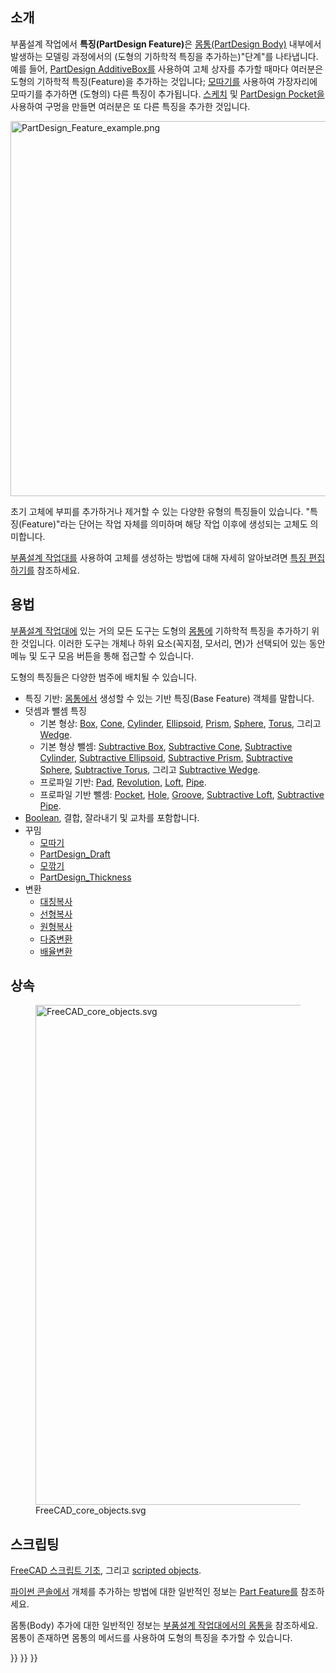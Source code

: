 <languages/>

<span id="Introduction"></span>
== 소개 ==

부품설계 작업에서 '''특징(PartDesign Feature)'''은 [[PartDesign Body/ko|몸통(PartDesign Body)]] 내부에서 발생하는 모델링 과정에서의 (도형의 기하학적 특징을 추가하는)"단계"를 나타냅니다. 예를 들어, [[PartDesign AdditiveBox|PartDesign AdditiveBox]]를 사용하여 고체 상자를 추가할 때마다 여러분은 도형의 기하학적 특징(Feature)을 추가하는 것입니다; [[PartDesign Chamfer/ko|모따기]]를 사용하여 가장자리에 모따기를 추가하면 (도형의) 다른 특징이 추가됩니다. [[Sketch/ko|스케치]] 및 [[PartDesign Pocket|PartDesign Pocket]]을 사용하여 구멍을 만들면 여러분은 또 다른 특징을 추가한 것입니다.

[[File:PartDesign_Feature_example.png|600px]]
{{Caption|3개의 순차적 특징이 있는 [[PartDesign_Body/ko|몸통]]에서 특징 편집.}}

초기 고체에 부피를 추가하거나 제거할 수 있는 다양한 유형의 특징들이 있습니다. "특징(Feature)"라는 단어는 작업 자체를 의미하며 해당 작업 이후에 생성되는 고체도 의미합니다.

[[PartDesign Workbench/ko|부품설계 작업대]]를 사용하여 고체를 생성하는 방법에 대해 자세히 알아보려면 [[feature editing/ko|특징 편집하기]]를 참조하세요.

<span id="Usage"></span>
== 용법 ==

[[PartDesign Workbench/ko|부품설계 작업대]]에 있는 거의 모든 도구는 도형의 [[PartDesign Body/ko|몸통]]에 기하학적 특징을 추가하기 위한 것입니다. 이러한 도구는 개체나 하위 요소(꼭지점, 모서리, 면)가 선택되어 있는 동안 메뉴 및 도구 모음 버튼을 통해 접근할 수 있습니다.

도형의 특징들은 다양한 범주에 배치될 수 있습니다.
* 특징 기반: [[PartDesign Body/ko|몸통]]에서 생성할 수 있는 기반 특징(Base Feature) 객체를 말합니다.
* 덧셈과 뺄셈 특징
** 기본 형상: [[PartDesign_AdditiveBox|Box]], [[PartDesign_AdditiveCone|Cone]], [[PartDesign_AdditiveCylinder|Cylinder]], [[PartDesign_AdditiveEllipsoid|Ellipsoid]], [[PartDesign_AdditivePrism|Prism]], [[PartDesign_AdditiveSphere|Sphere]], [[PartDesign_AdditiveTorus|Torus]], 그리고 [[PartDesign_AdditiveWedge|Wedge]].
** 기본 형상 뺄셈: [[PartDesign_SubtractiveBox|Subtractive Box]], [[PartDesign_SubtractiveCone|Subtractive Cone]], [[PartDesign_SubtractiveCylinder|Subtractive Cylinder]], [[PartDesign_SubtractiveEllipsoid|Subtractive Ellipsoid]], [[PartDesign_SubtractivePrism|Subtractive Prism]], [[PartDesign_SubtractiveSphere|Subtractive Sphere]], [[PartDesign_SubtractiveTorus|Subtractive Torus]], 그리고 [[PartDesign_SubtractiveWedge|Subtractive Wedge]].
** 프로파일 기반: [[PartDesign_Pad|Pad]], [[PartDesign_Revolution|Revolution]], [[PartDesign_AdditiveLoft|Loft]], [[PartDesign_AdditivePipe|Pipe]].
** 프로파일 기반 뺄셈: [[PartDesign_Pocket|Pocket]], [[PartDesign_Hole|Hole]], [[PartDesign_Groove|Groove]], [[PartDesign_SubtractiveLoft|Subtractive Loft]], [[PartDesign_SubtractivePipe|Subtractive Pipe]].
* [[PartDesign_Boolean|Boolean]], 결합, 잘라내기 및 교차를 포함합니다.
* 꾸밈 
** [[PartDesign_Chamfer/ko|모따기]] 
** [[PartDesign_Draft|PartDesign_Draft]] 
** [[PartDesign_Fillet/ko|모깎기]] 
** [[PartDesign_Thickness|PartDesign_Thickness]]
* 변환
** [[PartDesign_Mirrored/ko|대칭복사]]
** [[PartDesign_LinearPattern/ko|선형복사]]
** [[PartDesign_PolarPattern/ko|원형복사]]
** [[PartDesign_MultiTransform/ko|다중변환]]
** [[PartDesign_Scaled/ko|배율변환]]

<span id="Inheritance"></span>
== 상속 ==

[[File:FreeCAD_core_objects.svg|800px]]

{{Caption|프로그램의 핵심 개체 간의 관계를 단순화한 다이어그램입니다. {{incode|PartDesign::Feature}} 객체는 파라메트릭 3D 솔리드를 만드는 데 사용되므로 기본 {{incode|Part::Feature}} 객체에서 파생됩니다.}}

<span id="Scripting"></span>
== 스크립팅 ==

{{Emphasis|참고}} [[FreeCAD Scripting Basics/ko|FreeCAD 스크립트 기초]], 그리고 [[scripted objects|scripted objects]].

[[Python console/ko|파이썬 콘솔]]에서 개체를 추가하는 방법에 대한 일반적인 정보는 [[Part_Feature|Part Feature]]를 참조하세요.

몸통(Body) 추가에 대한 일반적인 정보는 [[PartDesign Body/ko|부품설계 작업대에서의 몸통]]을 참조하세요. 몸통이 존재하면 몸통의 {{incode|addObject()}} 메서드를 사용하여 도형의 특징을 추가할 수 있습니다.

{{Code|code=
import FreeCAD as App

doc = App.newDocument()
obj = App.ActiveDocument.addObject('PartDesign::Body', 'Body')
obj.Label = "Custom label"

feature = App.ActiveDocument.addObject('PartDesign::AdditiveBox', 'Box')
feature.Width = 200
feature.Length = 300
feature.Height = 500
obj.addObject(feature)
App.ActiveDocument.recompute()

feature2 = App.ActiveDocument.addObject('PartDesign::SubtractiveBox', 'Box')
feature2.Width = 50
feature2.Length = 200
feature2.Height = 400
obj.addObject(feature2)
App.ActiveDocument.recompute()
}}

{{PartDesign Tools navi{{#translation:}}}}
{{Document objects navi{{#translation:}}}}
{{Userdocnavi{{#translation:}}}}